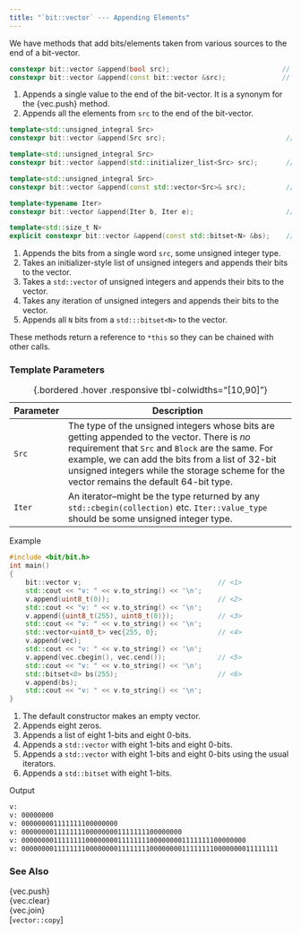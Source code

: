 ```yaml
---
title: "`bit::vector` --- Appending Elements"
---
```


We have methods that add bits/elements taken from various sources to the end of a bit-vector.

```cpp
constexpr bit::vector &append(bool src);                            // <1>
constexpr bit::vector &append(const bit::vector &src);              // <2>
```
1. Appends a single value to the end of the bit-vector. It is a synonym for the {vec.push} method.
2. Appends all the elements from `src` to the end of the bit-vector.


```cpp
template<std::unsigned_integral Src>
constexpr bit::vector &append(Src src);                              // <1>

template<std::unsigned_integral Src>
constexpr bit::vector &append(std::initializer_list<Src> src);       // <2>

template<std::unsigned_integral Src>
constexpr bit::vector &append(const std::vector<Src>& src);          // <3>

template<typename Iter>
constexpr bit::vector &append(Iter b, Iter e);                       // <4>

template<std::size_t N>
explicit constexpr bit::vector &append(const std::bitset<N> &bs);    // <5>
```
1. Appends the bits from a single word `src`, some unsigned integer type.
2. Takes an initializer-style list of unsigned integers and appends their bits to the vector.
3. Takes a `std::vector` of unsigned integers and appends their bits to the vector.
4. Takes any iteration of unsigned integers and appends their bits to the vector.
5. Appends all `N` bits from a `std:::bitset<N>` to the vector.

These methods return a reference to `*this` so they can be chained with other calls.


### Template Parameters

Parameter   | Description
---------   | ---------------------------------------------------------------------------------------------------
`Src`       | The type of the unsigned integers whose bits are getting appended to the vector. There is _no_ requirement that `Src` and `Block` are the same. For example, we can add the bits from a list of 32-bit unsigned integers while the storage scheme for the vector remains the default 64-bit type.
`Iter`      | An iterator--might be the type returned by any `std::cbegin(collection)` etc. `Iter::value_type` should be some unsigned integer type.

: {.bordered .hover .responsive tbl-colwidths="[10,90]"}

[Example]{.bt}
```cpp
#include <bit/bit.h>
int main()
{
    bit::vector v;                                  // <1>
    std::cout << "v: " << v.to_string() << '\n';
    v.append(uint8_t(0));                           // <2>
    std::cout << "v: " << v.to_string() << '\n';
    v.append({uint8_t(255), uint8_t(0)});           // <3>
    std::cout << "v: " << v.to_string() << '\n';
    std::vector<uint8_t> vec{255, 0};               // <4>
    v.append(vec);
    std::cout << "v: " << v.to_string() << '\n';
    v.append(vec.cbegin(), vec.cend());             // <5>
    std::cout << "v: " << v.to_string() << '\n';
    std::bitset<8> bs(255);                         // <6>
    v.append(bs);
    std::cout << "v: " << v.to_string() << '\n';
}
```
1. The default constructor makes an empty vector.
2. Appends eight zeros.
3. Appends a list of eight 1-bits and eight 0-bits.
4. Appends a `std::vector` with eight 1-bits and eight 0-bits.
5. Appends a `std::vector` with eight 1-bits and eight 0-bits using the usual iterators.
6. Appends a `std::bitset` with eight 1-bits.

[Output]{.bt}
```bash
v:
v: 00000000
v: 000000001111111100000000
v: 0000000011111111000000001111111100000000
v: 00000000111111110000000011111111000000001111111100000000
v: 0000000011111111000000001111111100000000111111110000000011111111
```

### See Also
{vec.push}  \
{vec.clear} \
{vec.join}  \
[`vector::copy`]
